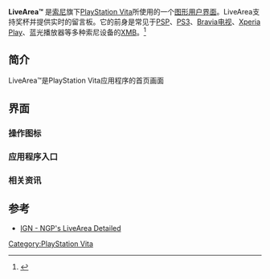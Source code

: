 {{refimprove|time=2015-08-19T08:46:51+00:00}}
<!-- 檔案不存在 [[File:PlayStation_Vita_LiveArea.png|thumb]]用户界面]] ，可從英文維基百科取得 -->

'''LiveArea™''' 是[[索尼电脑娱乐|索尼]]旗下[[PlayStation_Vita|PlayStation Vita]]所使用的一个[[图形用户界面|图形用户界面]]。LiveArea支持奖杯并提供实时的留言板。它的前身是常见于[[PlayStation_Portable|PSP]]、[[PlayStation_3|PS3]]、[[BRAVIA|Bravia电视]]、[[Sony_Ericsson_Xperia_Play|Xperia Play]]、蓝光播放器等多种索尼设备的[[XMB|XMB]]。<ref>{{Cite web |url=https://mashdigi.com/sony%e5%b0%87%e6%96%bc%e4%bb%8a%e5%b9%b47%e6%9c%88%e9%96%8b%e5%a7%8b%e9%97%9c%e9%96%89ps3%e3%80%81psp%e8%88%87ps-vita%e7%9a%84playstation-store%e7%b7%9a%e4%b8%8a%e5%95%86%e5%ba%97%e6%9c%8d%e5%8b%99/ |title=Sony將於今年7月開始關閉PS3、PSP與PS Vita的PlayStation Store線上商店服務 |access-date=2021-05-29 |dead-url=no |archive-date=2021-03-30 |archive-url=https://web.archive.org/web/20210330100439/https://mashdigi.com/sony%e5%b0%87%e6%96%bc%e4%bb%8a%e5%b9%b47%e6%9c%88%e9%96%8b%e5%a7%8b%e9%97%9c%e9%96%89ps3%e3%80%81psp%e8%88%87ps-vita%e7%9a%84playstation-store%e7%b7%9a%e4%b8%8a%e5%95%86%e5%ba%97%e6%9c%8d%e5%8b%99/ }}</ref>

== 简介 ==
LiveArea™是PlayStation Vita应用程序的首页画面

== 界面 ==

=== 操作图标 ===

=== 应用程序入口 ===

=== 相关资讯 ===

==参考==
* [https://web.archive.org/web/20120125040455/http://psp.ign.com/articles/114/1146377p1.html IGN - NGP's LiveArea Detailed]

{{PlayStation}}

{{DEFAULTSORT:Livearea}}
[[Category:PlayStation_Vita|Category:PlayStation Vita]]


{{PlayStation-stub}}